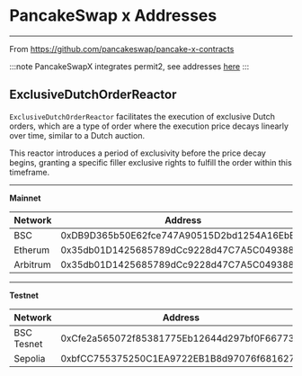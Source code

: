 
# PancakeSwap x Addresses 

--- 

From https://github.com/pancakeswap/pancake-x-contracts

:::note
PancakeSwapX integrates permit2, see addresses [here](/contracts/permit2/addresses) 
:::

## ExclusiveDutchOrderReactor

`ExclusiveDutchOrderReactor` facilitates the execution of exclusive Dutch orders, which are a type of order where the execution price decays linearly over time, similar to a Dutch auction. 

This reactor introduces a period of exclusivity before the price decay begins, granting a specific filler exclusive rights to fulfill the order within this timeframe.

------
**Mainnet**

| Network | Address  | 
| ------ | ------ |
| BSC  | 0xDB9D365b50E62fce747A90515D2bd1254A16EbB9 | 
| Etherum | 0x35db01D1425685789dCc9228d47C7A5C049388d8 | 
| Arbitrum | 0x35db01D1425685789dCc9228d47C7A5C049388d8 | 

------
**Testnet**

| Network | Address  | 
| ------ | ------ |
| BSC Tesnet | 0xCfe2a565072f85381775Eb12644d297bf0F66773 | 
| Sepolia | 0xbfCC755375250C1EA9722EB1B8d97076f681627C | 
